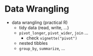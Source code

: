 # Data Wrangling


- data wrangling (practical R)
  - tidy data (read, write, ...)
  - `pivot_longer`, `pivot_wider`, `join` ...
    - check `vignette("pivot")`
  - nested tibbles
  - `group_by`, `summarize`, ...

